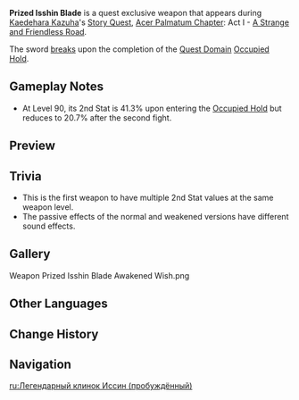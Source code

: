 {{About|the awakened version|the shattered version|Prized Isshin Blade (Shattered)}}
{{Weapon Infobox
|id             = 
|image          = Weapon Prized Isshin Blade Awakened.png
|title          = Prized Isshin Blade
|type           = Sword
|quality        = 4
|base_atk       = 42
|2nd_stat_type  = ATK
|exclusiveto    = A Strange and Friendless Road
|passive        = Wandering Striker
|effect         = When a Normal, Charged, or Plunging Attack hits an opponent, it will release an Accursed Spirit, dealing AoE DMG equal to 180% of ATK and restoring 100% of ATK as HP. This effect can be triggered once every 8s. The DMG done by this weapon's wielder is decreased by 50%.
|eff_att1       = Healing
|eff_att2       = Physical DMG
|eff_att3       = DMG Decrease
|eff_att4       = AoE
|eff_att5       = Effect Triggered by Normal Attack
|maxrank        = 1
}}
{{Description|An ominous purple aura clings to this bizarre blade. It has the power to control its wielder's heart and mind.|Normal Description}}
{{Description|An ominous purple aura clings to this bizarre blade. Its wicked aura and hostility have both decreased greatly.|Weakened Description}}
'''Prized Isshin Blade''' is a quest exclusive weapon that appears during [[Kaedehara Kazuha]]'s [[Story Quest]], [[Acer Palmatum Chapter]]: Act I - [[A Strange and Friendless Road]].

The sword [[Prized Isshin Blade (Shattered)|breaks]] upon the completion of the [[Quest Domain]] [[Occupied Hold]].

==Gameplay Notes==
* At Level 90, its 2nd Stat is 41.3% upon entering the [[Occupied Hold]] but reduces to 20.7% after the second fight.

==Preview==
{{Preview
|file1=Weapon Prized Isshin Blade Awakened Passive Normal
|caption1=Normal

|file2=Weapon Prized Isshin Blade Awakened Passive Weakened
|caption2=Weakened
}}

==Trivia==
* This is the first weapon to have multiple 2nd Stat values at the same weapon level.
* The passive effects of the normal and weakened versions have different sound effects.

==Gallery==
<gallery>
Weapon Prized Isshin Blade Awakened Wish.png
</gallery>

==Other Languages==
{{Flex|
===Weapon===
{{Other Languages
|en      = Prized Isshin Blade
|zhs     = 「一心传」名刀
|zhs_rm  = "Yīxīn-chuán" Míngdāo
|zht     = 「一心傳」名刀
|zht_rm  = "Yīxīn-chuán" Míngdāo
|zh_tl   = "Isshin Tradition" Famous Blade
|ja      = 「一心伝」名刀
|ja_rm   = "Isshin-den" Meitou{{Assumed}}
|ja_tl   = "Isshin Tradition" Famous Blade
|ko      = 「잇신의 기술」 명검
|ko_rm   = "Itsin-ui Gisul" Myeonggeom
|ko_tl   = "Isshin's Technique" Excellent Sword
|es      = Espada Egregia de Isshin
|es_tl   = Illustrious Isshin Blade
|fr      = Chef d'œuvre Isshin
|fr_tl   = Isshin Masterpiece
|ru      = Легендарный клинок Иссин
|ru_tl   = Legendary Isshin Blade
|th      = ดาบเลื่องชื่อ "Isshin Art"
|th_rm   = 
|th_tl   = Famed Sword of the Name "Isshin Art"
|vi      = Danh Đao "Trường Phái Isshin"
|vi_tl   = 
|de      = Berühmtes Schwert der „Isshin-Schule“
|de_tl   = Famed Sword of the "Isshin-School"
|id      = Prized Isshin Blade
|pt      = Espada Famosa da "Arte Isshin"
|pt_tl   = 
|tr      = Değerli Isshin Kılıcı
|tr_tl   = 
|it      = Pregiata lama Isshin
|it_tl   = Precious Isshin Blade
}}
|
===Passive===
{{Transclude|Wandering Striker|Other Languages}}
}}

==Change History==
{{Change History|2.8}}

==Navigation==
{{Weapon Navbox|type=Swords}}

[[ru:Легендарный клинок Иссин (пробуждённый)]]